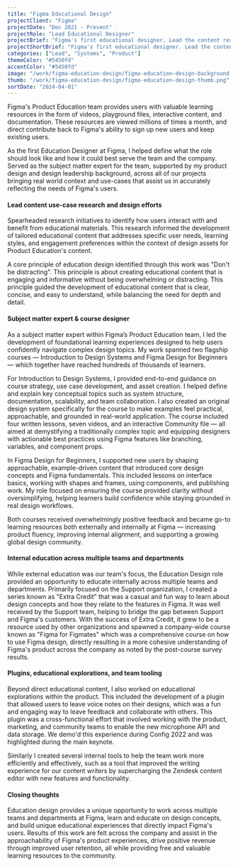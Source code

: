```yaml
---
title: "Figma Educational Design"
projectClient: "Figma"
projectDate: "Dec 2021 - Present"
projectRole: "Lead Educational Designer"
projectBrief: "Figma's first educational designer. Lead the content research and design efforts for Figma's educational content (courses, videos, playground files) within the Product Education team. Worked closely with the product, marketing, community, and advocacy teams to create delightful and engaging educational content. Product Education provides users with valuable learning resources in the form of videos, playground files, interactive content, and documentation. These resources improve user retention and conversions, drive positive revenue, improves approachability for product experiences, and provides insights into design concepts. Further work included in-product education explorations, learning design system, and internal education across multiple teams."
projectShortBrief: "Figma's first educational designer. Lead the content research and design efforts for Figma's educational content (courses, videos, playground files) within the Product Education team and acted as a subject matter expert. Created and maintained an internal design education course, and built unique/interactive learning surfaces for users."
categories: ["Lead", "Systems", "Product"]
themeColor: "#5450fd"
accentColor: "#5450fd"
image: "/work/figma-education-design/figma-education-design-background.png"
thumb: "/work/figma-education-design/figma-education-design-thumb.png"
sortDate: "2024-04-01"
---
```


Figma's Product Education team provides users with valuable learning resources in the form of videos, playground files, interactive content, and documentation. These resources are viewed millions of times a month, and direct contribute back to Figma's ability to sign up new users and keep existing users.

<ImageContainer
    src="https://huecgkkbwknqzn3e.public.blob.vercel-storage.com/work/figma-education-design/figma-education-1-oKgkPngG9zivVz7Kne6icJoFKeTH3A.png"
    alt="Shown is the the Figma Product Education's community profile"
    subtitle="Product Education across various platforms"
/>

As the first Education Designer at Figma, I helped define what the role should look like and how it could best serve the team and the company. Served as the subject matter expert for the team, supported by my product design and design leadership background, across all of our projects bringing real world context and use-cases that assist us in accurately reflecting the needs of Figma's users.

<ImageContainer
    src="https://huecgkkbwknqzn3e.public.blob.vercel-storage.com/work/figma-education-design/figma-education-3-68R9m5pT8beCTyhOfoo3Jr6qqPZZzR.png"
    alt="Shown are a few thumbnails from the Figma Product Education's YouTube channel"
    subtitle="Popular videos from the Figma YouTube channel"
/>

#### Lead content use-case research and design efforts

Spearheaded research initiatives to identify how users interact with and benefit from educational materials. This research informed the development of tailored educational content that addresses specific user needs, learning styles, and engagement preferences within the context of design assets for Product Education's content.

A core principle of education design identified through this work was "Don't be distracting". This principle is about creating educational content that is engaging and informative without being overwhelming or distracting. This principle guided the development of educational content that is clear, concise, and easy to understand, while balancing the need for depth and detail.

<ImageContainer
    src="https://huecgkkbwknqzn3e.public.blob.vercel-storage.com/work/figma-education-design/figma-education-6-lFiVDNfIXMj89zFKqX75fKDdhRis7H.png"
    alt="Shown is the the Habitz design system, a design system created for the Introduction to Design Systems course"
    subtitle="E-commerce example used for educating on Variables in Figma"
/>

#### Subject matter expert & course designer

As a subject matter expert within Figma’s Product Education team, I led the development of foundational learning experiences designed to help users confidently navigate complex design topics. My work spanned two flagship courses — Introduction to Design Systems and Figma Design for Beginners — which together have reached hundreds of thousands of learners.

For Introduction to Design Systems, I provided end-to-end guidance on course strategy, use case development, and asset creation. I helped define and explain key conceptual topics such as system structure, documentation, scalability, and team collaboration. I also created an original design system specifically for the course to make examples feel practical, approachable, and grounded in real-world application. The course included four written lessons, seven videos, and an interactive Community file — all aimed at demystifying a traditionally complex topic and equipping designers with actionable best practices using Figma features like branching, variables, and component props.

<ImageContainer
    src="https://huecgkkbwknqzn3e.public.blob.vercel-storage.com/work/figma-education-design/figma-education-1-kxNnxVmmFTct3KvPzdxZmF79YYMkBe.png"
    alt="Shown is the the Habitz design system, a design system created for the Introduction to Design Systems course"
    subtitle="Pieces of the Habitz design system, created for the Introduction to Design Systems course"
/>

In Figma Design for Beginners, I supported new users by shaping approachable, example-driven content that introduced core design concepts and Figma fundamentals. This included lessons on interface basics, working with shapes and frames, using components, and publishing work. My role focused on ensuring the course provided clarity without oversimplifying, helping learners build confidence while staying grounded in real design workflows.

Both courses received overwhelmingly positive feedback and became go-to learning resources both externally and internally at Figma — increasing product fluency, improving internal alignment, and supporting a growing global design community.

#### Internal education across multiple teams and departments

While external education was our team's focus, the Education Design role provided an opportunity to educate internally across multiple teams and departments. Primarily focused on the Support organization, I created a series known as "Extra Credit" that was a casual and fun way to learn about design concepts and how they relate to the features in Figma. It was well received by the Support team, helping to bridge the gap between Support and Figma's customers. With the success of Extra Credit, it grew to be a resource used by other organizations and spawned a company-wide course known as "Figma for Figmates" which was a comprehensive course on how to use Figma design, directly resulting in a more cohesive understanding of Figma's product across the company as noted by the post-course survey results.

<ImageContainer
    src="https://huecgkkbwknqzn3e.public.blob.vercel-storage.com/work/figma-education-design/figma-education-4-1OAEK4e97BzEYRE9F749AL55sVoUCG.png"
    alt="Shown is myself (left) presenting during Config 2022"
    subtitle="Myself (left) presenting during Config 2022"
/>

#### Plugins, educational explorations, and team tooling

Beyond direct educational content, I also worked on educational explorations within the product. This included the development of a plugin that allowed users to leave voice notes on their designs, which was a fun and engaging way to leave feedback and collaborate with others. This plugin was a cross-functional effort that involved working with the product, marketing, and community teams to enable the new microphone API and data storage. We demo'd this experience during Config 2022 and was highlighted during the main keynote.

<ImageContainer
    src="https://huecgkkbwknqzn3e.public.blob.vercel-storage.com/work/figma-education-design/figma-education-5-8lyHJgwk8f3CEBsWyQzK6wEkdoNDWc.png"
    alt="Shown is the cover art for the Figma voice memo widget"
    subtitle="Figma Voice Memo widget created by Max McKinney"
/>

Similarly I created several internal tools to help the team work more efficiently and effectively, such as a tool that improved the writing experience for our content writers by supercharging the Zendesk content editor with new features and functionality.

#### Closing thoughts

Education design provides a unique opportunity to work across multiple teams and departments at Figma, learn and educate on design concepts, and build unique educational experiences that directly impact Figma's users. Results of this work are felt across the company and assist in the approachability of Figma's product experiences, drive positive revenue through improved user retention, all while providing free and valuable learning resources to the community.
